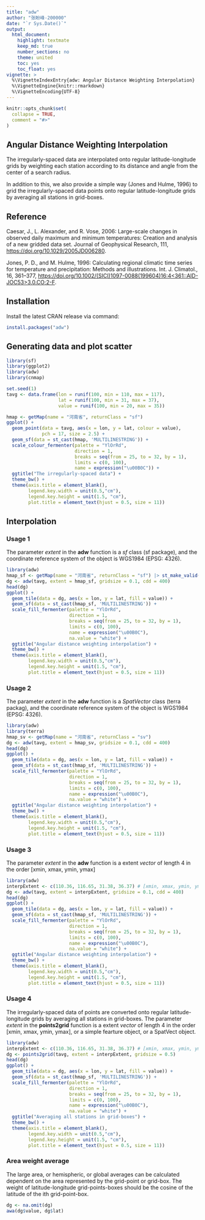 ---
title: "adw"
author: "张盼峰-200000"
date: "`r Sys.Date()`"
output: 
  html_document:
    highlight: textmate
    keep_md: true
    number_sections: no
    theme: united
    toc: yes
    toc_float: yes
vignette: >
  %\VignetteIndexEntry{adw: Angular Distance Weighting Interpolation}
  %\VignetteEngine{knitr::rmarkdown}
  %\VignetteEncoding{UTF-8}
---

```{r, include = FALSE, message=FALSE}
knitr::opts_chunk$set(
  collapse = TRUE,
  comment = "#>"
)
```


## Angular Distance Weighting Interpolation

The irregularly-spaced data are interpolated onto regular latitude-longitude grids by weighting each station according to its distance and angle from the center of a search radius.

In addition to this, we also provide a simple way (Jones and Hulme, 1996) to grid the irregularly-spaced data points onto regular latitude-longitude grids by averaging all stations in grid-boxes.

## Reference

Caesar, J., L. Alexander, and R. Vose, 2006: Large-scale changes in observed daily maximum and minimum temperatures: Creation and analysis of a new gridded data set. Journal of Geophysical Research, 111, <https://doi.org/10.1029/2005JD006280>.

Jones, P. D., and M. Hulme, 1996: Calculating regional climatic time series for temperature and precipitation: Methods and illustrations. Int. J. Climatol., 16, 361–377, <https://doi.org/10.1002/(SICI)1097-0088(199604)16:4&lt;361::AID-JOC53&gt;3.0.CO;2-F>.


## Installation

Install the latest CRAN release via command:
```{r,eval=FALSE}
install.packages("adw")
```

## Generating data and plot scatter

```{r, message=FALSE}
library(sf)
library(ggplot2)
library(adw)
library(cnmap)

set.seed(1)
tavg <- data.frame(lon = runif(100, min = 110, max = 117),
                   lat = runif(100, min = 31, max = 37),
                   value = runif(100, min = 20, max = 35))

hmap <- getMap(name = "河南省", returnClass = "sf")
ggplot() +
  geom_point(data = tavg, aes(x = lon, y = lat, colour = value), 
             pch = 17, size = 2.5) +
  geom_sf(data = st_cast(hmap, 'MULTILINESTRING')) +
  scale_colour_fermenter(palette = "YlOrRd",
                         direction = 1,
                         breaks = seq(from = 25, to = 32, by = 1),
                         limits = c(0, 100),
                         name = expression("\u00B0C")) +
  ggtitle("The irregularly-spaced data") +
  theme_bw() +
  theme(axis.title = element_blank(),
        legend.key.width = unit(0.5,"cm"),
        legend.key.height = unit(1.5, "cm"),
        plot.title = element_text(hjust = 0.5, size = 11))
```

## Interpolation
### Usage 1

The parameter *extent* in the **adw** function is a *sf* class (sf package), and the coordinate reference system of the object is WGS1984 (EPSG: 4326).

```{r}
library(adw)
hmap_sf <- getMap(name = "河南省", returnClass = "sf") |> st_make_valid()
dg <- adw(tavg, extent = hmap_sf, gridsize = 0.1, cdd = 400)
head(dg)
ggplot() +
  geom_tile(data = dg, aes(x = lon, y = lat, fill = value)) +
  geom_sf(data = st_cast(hmap_sf, 'MULTILINESTRING')) +
  scale_fill_fermenter(palette = "YlOrRd",
                       direction = 1,
                       breaks = seq(from = 25, to = 32, by = 1),
                       limits = c(0, 100),
                       name = expression("\u00B0C"),
                       na.value = "white") +
  ggtitle("Angular distance weighting interpolation") +
  theme_bw() +
  theme(axis.title = element_blank(),
        legend.key.width = unit(0.5,"cm"),
        legend.key.height = unit(1.5, "cm"),
        plot.title = element_text(hjust = 0.5, size = 11))
```

### Usage 2

The parameter *extent* in the **adw** function is a *SpatVector* class (terra packag), and the coordinate reference system of the object is WGS1984 (EPSG: 4326).

```{r}
library(adw)
library(terra)
hmap_sv <- getMap(name = "河南省", returnClass = "sv")
dg <- adw(tavg, extent = hmap_sv, gridsize = 0.1, cdd = 400)
head(dg)
ggplot() +
  geom_tile(data = dg, aes(x = lon, y = lat, fill = value)) +
  geom_sf(data = st_cast(hmap_sf, 'MULTILINESTRING')) +
  scale_fill_fermenter(palette = "YlOrRd",
                       direction = 1,
                       breaks = seq(from = 25, to = 32, by = 1),
                       limits = c(0, 100),
                       name = expression("\u00B0C"),
                       na.value = "white") +
  ggtitle("Angular distance weighting interpolation") +
  theme_bw() +
  theme(axis.title = element_blank(),
        legend.key.width = unit(0.5,"cm"),
        legend.key.height = unit(1.5, "cm"),
        plot.title = element_text(hjust = 0.5, size = 11))
```

### Usage 3

The parameter *extent* in the **adw** function is a extent *vector* of length 4 in the order [xmin, xmax, ymin, ymax]

```{r}
library(adw)
interpExtent <- c(110.36, 116.65, 31.38, 36.37) # [xmin, xmax, ymin, ymax]
dg <- adw(tavg, extent = interpExtent, gridsize = 0.1, cdd = 400)
head(dg)
ggplot() +
  geom_tile(data = dg, aes(x = lon, y = lat, fill = value)) +
  geom_sf(data = st_cast(hmap_sf, 'MULTILINESTRING')) +
  scale_fill_fermenter(palette = "YlOrRd",
                       direction = 1,
                       breaks = seq(from = 25, to = 32, by = 1),
                       limits = c(0, 100),
                       name = expression("\u00B0C"),
                       na.value = "white") +
  ggtitle("Angular distance weighting interpolation") +
  theme_bw() +
  theme(axis.title = element_blank(),
        legend.key.width = unit(0.5,"cm"),
        legend.key.height = unit(1.5, "cm"),
        plot.title = element_text(hjust = 0.5, size = 11))
```


### Usage 4


The irregularly-spaced data of points are converted onto regular latitude-longitude grids by averaging all stations in grid-boxes. The parameter *extent* in the **points2grid** function is a extent *vector* of length 4 in the order [xmin, xmax, ymin, ymax], or a simple fearture object, or a SpatVect object.

```{r}
library(adw)
interpExtent <- c(110.36, 116.65, 31.38, 36.37) # [xmin, xmax, ymin, ymax]
dg <- points2grid(tavg, extent = interpExtent, gridsize = 0.5)
head(dg)
ggplot() +
  geom_tile(data = dg, aes(x = lon, y = lat, fill = value)) +
  geom_sf(data = st_cast(hmap_sf, 'MULTILINESTRING')) +
  scale_fill_fermenter(palette = "YlOrRd",
                       direction = 1,
                       breaks = seq(from = 25, to = 32, by = 1),
                       limits = c(0, 100),
                       name = expression("\u00B0C"),
                       na.value = "white") +
  ggtitle("Averaging all stations in grid-boxes") +
  theme_bw() +
  theme(axis.title = element_blank(),
        legend.key.width = unit(0.5,"cm"),
        legend.key.height = unit(1.5, "cm"),
        plot.title = element_text(hjust = 0.5, size = 11))
```

### Area weight average

The large area, or hemispheric, or global averages can be calculated dependent on the area represented by the grid-point or grid-box. The weight of latitude-longitude grid-points-boxes should be the cosine of the latitude of the ith grid-point-box.

```{r}
dg <- na.omit(dg)
awa(dg$value, dg$lat)
```